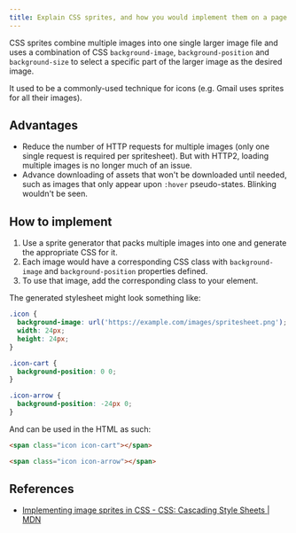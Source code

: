```yaml
---
title: Explain CSS sprites, and how you would implement them on a page or site.
---
```


CSS sprites combine multiple images into one single larger image file and uses a combination of CSS `background-image`, `background-position` and `background-size` to select a specific part of the larger image as the desired image.

It used to be a commonly-used technique for icons (e.g. Gmail uses sprites for all their images).

## Advantages

- Reduce the number of HTTP requests for multiple images (only one single request is required per spritesheet). But with HTTP2, loading multiple images is no longer much of an issue.
- Advance downloading of assets that won't be downloaded until needed, such as images that only appear upon `:hover` pseudo-states. Blinking wouldn't be seen.

## How to implement

1. Use a sprite generator that packs multiple images into one and generate the appropriate CSS for it.
1. Each image would have a corresponding CSS class with `background-image` and `background-position` properties defined.
1. To use that image, add the corresponding class to your element.

The generated stylesheet might look something like:

```css
.icon {
  background-image: url('https://example.com/images/spritesheet.png');
  width: 24px;
  height: 24px;
}

.icon-cart {
  background-position: 0 0;
}

.icon-arrow {
  background-position: -24px 0;
}
```

And can be used in the HTML as such:

```html
<span class="icon icon-cart"></span>

<span class="icon icon-arrow"></span>
```

## References

- [Implementing image sprites in CSS - CSS: Cascading Style Sheets | MDN](https://developer.mozilla.org/en-US/docs/Web/CSS/CSS_Images/Implementing_image_sprites_in_CSS)

